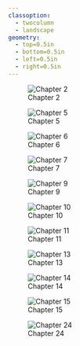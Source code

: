 ---
classoption: 
  - twocolumn
  - landscape
geometry: 
  - top=0.5in
  - bottom=0.5in
  - left=0.5in
  - right=0.5in
---

![Chapter 2](Figures/key_eq_02.png)

![Chapter 5](Figures/key_eq_05.png)

![Chapter 6](Figures/key_eq_06.png)

![Chapter 7](Figures/key_eq_07.png)

![Chapter 9](Figures/key_eq_09.png)

![Chapter 10](Figures/key_eq_10.png)

![Chapter 11](Figures/key_eq_11.png)

![Chapter 13](Figures/key_eq_13.png)

![Chapter 14](Figures/key_eq_14.png)

![Chapter 15](Figures/key_eq_15.png)

![Chapter 24](Figures/key_eq_24.png)